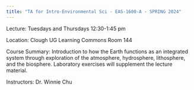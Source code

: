 ```yaml
---
title: "TA for Intro-Environmental Sci - EAS-1600-A - SPRING 2024"
---
```


Lecture: Tuesdays and Thursdays 12:30-1:45 pm 

Location: Clough UG Learning Commons Room 144

Course Summary: Introduction to how the Earth functions as an integrated system through exploration of the atmosphere, hydrosphere, lithosphere, and the biosphere. Laboratory exercises will supplement the lecture material.

Instructors: Dr. Winnie Chu